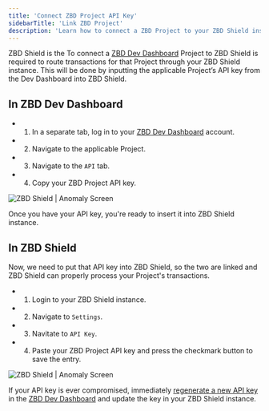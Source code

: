 ```yaml
---
title: 'Connect ZBD Project API Key'
sidebarTitle: 'Link ZBD Project'
description: 'Learn how to connect a ZBD Project to your ZBD Shield instance.'
---
```


ZBD Shield is the To connect a [ZBD Dev Dashboard](https://dashboard.zebedee.io) Project to ZBD Shield is required to route transactions for that Project through your ZBD Shield instance. This will be done by inputting the applicable Project’s API key from the Dev Dashboard into ZBD Shield.

## In ZBD Dev Dashboard

- 1. In a separate tab, log in to your [ZBD Dev Dashboard](https://dashboard.zebedee.io) account.

- 2. Navigate to the applicable Project.

- 3. Navigate to the `API` tab.
    
- 4. Copy your ZBD Project API key.
    
<Frame caption="ZBD Shield | Anomaly Screen">
  <img src="/img/v2/shield-copy-api-key.png" alt="ZBD Shield | Anomaly Screen" />
</Frame>
<br />

Once you have your API key, you're ready to insert it into ZBD Shield instance.

## In ZBD Shield

Now, we need to put that API key into ZBD Shield, so the two are linked and ZBD Shield can properly process your Project's transactions.

- 1. Login to your ZBD Shield instance.
    
- 2. Navigate to `Settings`.
    
- 3. Navitate to `API Key`.
    
- 4. Paste your ZBD Project API key and press the checkmark button to save the entry.
    
<Frame caption="ZBD Shield | Anomaly Screen">
  <img src="/img/v2/shield-input-api-key.png" alt="ZBD Shield | Anomaly Screen" />
</Frame>
<br />

<Warning>If your API key is ever compromised, immediately [regenerate a new API key](/docs/dashboard/projects/api#regenerating-an-api-key) in the [ZBD Dev Dashboard](https://dashboard.zebedee.io) and update the key in your ZBD Shield instance.</Warning>

